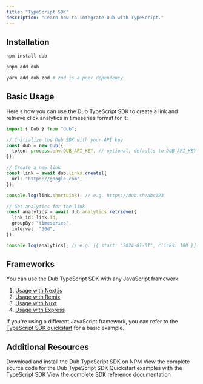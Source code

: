```yaml
---
title: "TypeScript SDK"
description: "Learn how to integrate Dub with TypeScript."
---
```



## Installation

<CodeGroup>

```bash npm
npm install dub
```

```bash pnpm
pnpm add dub
```

```bash yarn
yarn add dub zod # zod is a peer dependency
```

</CodeGroup>

## Basic Usage

Here's how you can use the Dub TypeScript SDK to create a link and retrieve click analytics in timeseries format for it:

```typescript
import { Dub } from "dub";

// Initialize the Dub SDK with your API key
const dub = new Dub({
  token: process.env.DUB_API_KEY, // optional, defaults to DUB_API_KEY
});

// Create a new link
const link = await dub.links.create({
  url: "https://google.com",
});

console.log(link.shortLink); // e.g. https://dub.sh/abc123

// Get analytics for the link
const analytics = await dub.analytics.retrieve({
  link_id: link.id,
  groupBy: "timeseries",
  interval: "30d",
});

console.log(analytics); // e.g. [{ start: "2024-01-01", clicks: 100 }]
```

<SdkUsageExamples />

## Frameworks

You can use the Dub TypeScript SDK with any JavaScript framework:

1. [Usage with Next.js](/sdks/quickstart/nextjs)
2. [Usage with Remix](/sdks/quickstart/remix)
3. [Usage with Nuxt](/sdks/quickstart/nuxt)
4. [Usage with Express](/sdks/quickstart/express)

If you're using a different JavaScript framework, you can refer to the [TypeScript SDK quickstart](/sdks/quickstart/typescript) for a basic example.

## Additional Resources

<CardGroup cols={2}>
  <Card title="NPM Package" icon="npm" href="https://d.to/ts/sdk">
    Download and install the Dub TypeScript SDK on NPM
  </Card>
  <Card
    title="Source Code"
    icon="github"
    href="https://github.com/dubinc/dub-ts"
  >
    View the complete source code for the Dub TypeScript SDK
  </Card>
  <Card
    title="Examples"
    icon="github"
    href="https://github.com/dubinc/examples/tree/main/typescript"
  >
    Quickstart examples with the TypeScript SDK
  </Card>
  <Card
    title="SDK Reference"
    icon="book"
    iconType="solid"
    href="https://github.com/dubinc/dub-ts/blob/main/README.md"
  >
    View the complete SDK reference documentation
  </Card>
</CardGroup>
